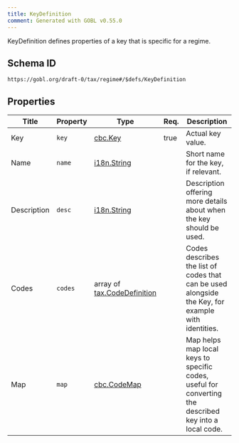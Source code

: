```yaml
---
title: KeyDefinition
comment: Generated with GOBL v0.55.0
---
```


KeyDefinition defines properties of a key that is specific for a regime.

## Schema ID

`https://gobl.org/draft-0/tax/regime#/$defs/KeyDefinition`

## Properties

| Title       | Property | Type                                                        | Req. | Description                                                                                            |
|-------------|----------|-------------------------------------------------------------|------|--------------------------------------------------------------------------------------------------------|
| Key         | `key`    | [cbc.Key](/draft-0/cbc/key)                                 | true | Actual key value.                                                                                      |
| Name        | `name`   | [i18n.String](/draft-0/i18n/string)                         |      | Short name for the key, if relevant.                                                                   |
| Description | `desc`   | [i18n.String](/draft-0/i18n/string)                         |      | Description offering more details about when the key should be used.                                   |
| Codes       | `codes`  | array of [tax.CodeDefinition](/draft-0/tax/code_definition) |      | Codes describes the list of codes that can be used alongside the Key, for example with identities.     |
| Map         | `map`    | [cbc.CodeMap](/draft-0/cbc/code_map)                        |      | Map helps map local keys to specific codes, useful for converting the described key into a local code. |

